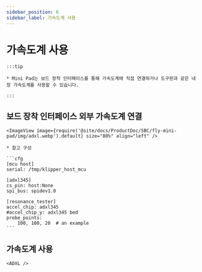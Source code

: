 ```yaml
---
sidebar_position: 6
sidebar_label: 가속도계 사용
---
```





# 가속도계 사용

    :::tip

    * Mini Pad는 보드 장착 인터페이스를 통해 가속도계에 직접 연결하거나 도구판과 같은 내장 가속도계를 사용할 수 있습니다.

    :::

## 보드 장착 인터페이스 외부 가속도계 연결

    <ImageView image={require('@site/docs/ProductDoc/SBC/fly-mini-pad/img/adxl.webp').default} size="80%" align="left" />

    * 참고 구성

    ```cfg
    [mcu host]
    serial: /tmp/klipper_host_mcu

    [adxl345]
    cs_pin: host:None
    spi_bus: spidev1.0

    [resonance_tester]
    accel_chip: adxl345
    #accel_chip_y: adxl345 bed
    probe_points:
        100, 100, 20  # an example
    ```

## 가속도계 사용

    <ADXL />
